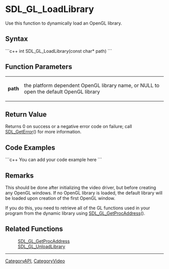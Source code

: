 
= SDL_GL_LoadLibrary =
Use this function to dynamically load an OpenGL library.


== Syntax ==
```c++
int SDL_GL_LoadLibrary(const char* path)
```

== Function Parameters ==
{|
|'''path'''
|the platform dependent OpenGL library name, or NULL to open the default OpenGL library
|}

== Return Value ==
Returns 0 on success or a negative error code on failure; call [[SDL_GetError]]() for more information.

== Code Examples ==
```c++
You can add your code example here
```

== Remarks ==
This should be done after initializing the video driver, but before creating any OpenGL windows. If no OpenGL library is loaded, the default library will be loaded upon creation of the first OpenGL window.

If you do this, you need to retrieve all of the GL functions used in your program from the dynamic library using [[SDL_GL_GetProcAddress]]().

== Related Functions ==
:[[SDL_GL_GetProcAddress]]
:[[SDL_GL_UnloadLibrary]]

----
[[CategoryAPI]], [[CategoryVideo]]
